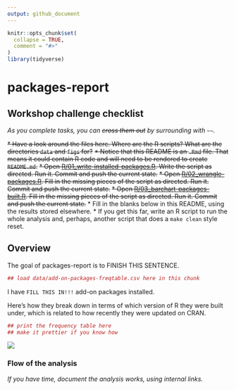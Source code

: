 ```yaml
---
output: github_document
---
```


<!-- README.md is generated from README.Rmd. Please edit that file -->

```r
knitr::opts_chunk$set(
  collapse = TRUE,
  comment = "#>"
)
library(tidyverse)
```

# packages-report

## Workshop challenge checklist

*As you complete tasks, you can ~~cross them out~~ by surrounding with `~~`.*

~~* Have a look around the files here. Where are the R scripts? What are the directories `data` and `figs` for?~~
~~* Notice that this README is an `.Rmd` file. That means it could contain R code and will need to be rendered to create `README.md`.~~
~~* Open [R/01_write-installed-packages.R](R/01_write-installed-packages.R). Write the script as directed. Run it. Commit and push the current state.~~
~~* Open [R/02_wrangle-packages.R](R/02_wrangle-packages.R). Fill in the missing pieces of the script as directed. Run it. Commit and push the current state.~~
~~* Open [R/03_barchart-packages-built.R](R/03_barchart-packages-built.R). Fill in the missing pieces of the script as directed. Run it. Commit and push the current state.~~
* Fill in the blanks below in this README, using the results stored elsewhere.
* If you get this far, write an R script to run the whole analysis and, perhaps, another script that does a `make clean` style reset.

## Overview

The goal of packages-report is to FINISH THIS SENTENCE.

```r
## load data/add-on-packages-freqtable.csv here in this chunk
```

I have `FILL THIS IN!!!` add-on packages installed.

Here's how they break down in terms of which version of R they were built under, which is related to how recently they were updated on CRAN.

```r
## print the frequency table here
## make it prettier if you know how
```

![](figs/built-barchart.png)

### Flow of the analysis

*If you have time, document the analysis works, using internal links.*
